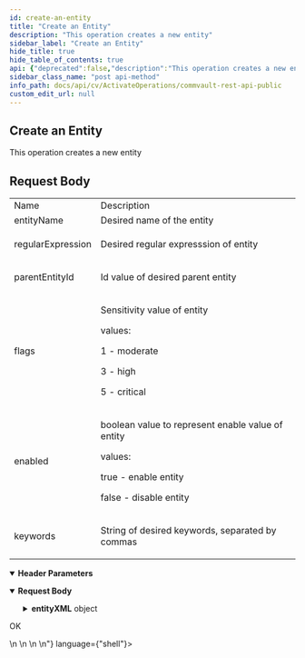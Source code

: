 ```yaml
---
id: create-an-entity
title: "Create an Entity"
description: "This operation creates a new entity"
sidebar_label: "Create an Entity"
hide_title: true
hide_table_of_contents: true
api: {"deprecated":false,"description":"This operation creates a new entity\n\n<h2>Request Body</h2>\n<table>\n\n<tr>\n<td>Name</td>\n<td>Description</td>\n</tr>\n<tr>\n<td>entityName</td>\n<td>Desired name of the entity</td>\n</tr>\n<tr>\n<td>regularExpression</td>\n<td>\n<p>Desired regular expresssion of entity</p>\n</td>\n</tr>\n<tr>\n<td>parentEntityId</td>\n<td>\n<p>Id value of desired parent entity</p>\n</td>\n</tr>\n<tr>\n<td>flags</td>\n<td>\n<p>Sensitivity value of entity</p>\n<p>values:</p>\n<p>1 - moderate</p>\n<p>3 - high</p>\n<p>5 - critical</p>\n</td>\n</tr>\n<tr>\n<td>enabled</td>\n<td>\n<p>boolean value to represent enable value of entity</p>\n<p>values:</p>\n<p>true - enable entity</p>\n<p>false - disable entity</p>\n</td>\n</tr>\n<tr>\n<td>keywords</td>\n<td>\n<p>String of desired keywords, separated by commas</p>\n</td>\n</tr>\n\n</table>","operationId":"Create an Entity","parameters":[{"description":"","in":"header","name":"Authtoken","required":true,"schema":{"example":"{{TOKEN}}","type":"string"}},{"description":"","in":"header","name":"Accept","required":true,"schema":{"example":"application/xml","type":"string"}}],"tags":["Entity Operations"],"requestBody":{"content":{"application/json":{"schema":{"type":"object","properties":{"entityName":{"type":"string"},"regularExpression":{"type":"string"},"parentEntityId":{"type":"integer"},"flags":{"type":"integer"},"enabled":{"type":"boolean"},"entityXML":{"type":"object","properties":{"keywords":{"type":"string"}}}},"x-examples":{"Example 1":{"entityName":"RestApiEntity","regularExpression":"{\"entity_regex\":\"Sample Regular Expression\"}","parentEntityId":0,"flags":1,"enabled":true,"entityXML":{"keywords":"Sample Keyword, Sample Keyword 2"}}}},"examples":{"Create Entity With Details":{"value":{"entityName":"RestApiEntity","regularExpression":"{\"entity_regex\":\"Sample Regular Expression\"}","parentEntityId":0,"flags":1,"enabled":true,"entityXML":{"keywords":"Sample Keyword, Sample Keyword 2"}}},"Create Entity - Moderate Sensitivity":{"value":{"entityName":"RestApiEntity","enabled":true,"flags":1}},"Create Entity - High Sensitivity":{"value":{"entityName":"RestApiEntity","enabled":true,"flags":3}}}}}},"responses":{"200":{"description":"OK","content":{"text/plain":{"examples":{"Create Entity With Details":{"value":"<DM2ContentIndexing_EntityDetailsResp>\n    <entityDetails regularExpression=\"{&quot;entity_regex&quot;:&quot;Sample Regular Expression&quot;}\" displayName=\"RestApiEntity\" flags=\"1\" parentEntityId=\"0\" categoryName=\"Custom Entity\" enabled=\"1\" entityName=\"RestApiEntity\" entityType=\"2\" entityKey=\"restapientity\" entityId=\"110\">\n        <entityXML keywords=\"Sample Keyword, Sample Keyword 2\" />\n    </entityDetails>\n</DM2ContentIndexing_EntityDetailsResp>"}}}}}},"method":"post","path":"/dcube/entity","servers":[{"url":"http://{hostname}/webconsole/api","variables":{"hostname":{"default":"localhost","description":"Webconsole"}}}],"jsonRequestBodyExample":{"entityName":"string","regularExpression":"string","parentEntityId":0,"flags":0,"enabled":true,"entityXML":{"keywords":"string"}},"info":{"title":"Commvault Rest API - Public","contact":{},"version":"1.0","description":"## Welcome\n\nWelcome to Commvault's Rest APIs. You can explore our APIs in [Postman](https://getpostman.com) using the predefined requests we created\n\nThe current version of this documentation is **Commvault Platform Release 2022E**.\n\nYou can access LTS documentation here:\n\n[Feature Release 11.20](https://documenter.getpostman.com/view/2046098/UVR7KoPJ)\n\n[Feature Release 11.24](https://documenter.getpostman.com/view/2046098/UVR7KoPL)\n\nFor more V2 and Latest APIs, please visit your API Explorer page.  \n[*More Details*](http://documentation.commvault.com/commvault/v11/article?p=107350_1.htm)\n\n"},"postman":{"name":"Create an Entity","description":{"content":"This operation creates a new entity\n\n<h2>Request Body</h2>\n<table>\n\n<tr>\n<td>Name</td>\n<td>Description</td>\n</tr>\n<tr>\n<td>entityName</td>\n<td>Desired name of the entity</td>\n</tr>\n<tr>\n<td>regularExpression</td>\n<td>\n<p>Desired regular expresssion of entity</p>\n</td>\n</tr>\n<tr>\n<td>parentEntityId</td>\n<td>\n<p>Id value of desired parent entity</p>\n</td>\n</tr>\n<tr>\n<td>flags</td>\n<td>\n<p>Sensitivity value of entity</p>\n<p>values:</p>\n<p>1 - moderate</p>\n<p>3 - high</p>\n<p>5 - critical</p>\n</td>\n</tr>\n<tr>\n<td>enabled</td>\n<td>\n<p>boolean value to represent enable value of entity</p>\n<p>values:</p>\n<p>true - enable entity</p>\n<p>false - disable entity</p>\n</td>\n</tr>\n<tr>\n<td>keywords</td>\n<td>\n<p>String of desired keywords, separated by commas</p>\n</td>\n</tr>\n\n</table>","type":"text/plain"},"url":{"path":["dcube","entity"],"host":["{{baseUrl}}"],"query":[],"variable":[]},"header":[{"disabled":false,"description":{"content":"(Required) ","type":"text/plain"},"key":"Authtoken","value":""},{"key":"Content-Type","value":"application/json"},{"key":"Accept","value":"text/plain"}],"method":"POST","body":{"mode":"raw","raw":"\"\"","options":{"raw":{"language":"json"}}}}}
sidebar_class_name: "post api-method"
info_path: docs/api/cv/ActivateOperations/commvault-rest-api-public
custom_edit_url: null
---
```



## Create an Entity



This operation creates a new entity

<h2>Request Body</h2>
<table>

<tr>
<td>Name</td>
<td>Description</td>
</tr>
<tr>
<td>entityName</td>
<td>Desired name of the entity</td>
</tr>
<tr>
<td>regularExpression</td>
<td>
<p>Desired regular expresssion of entity</p>
</td>
</tr>
<tr>
<td>parentEntityId</td>
<td>
<p>Id value of desired parent entity</p>
</td>
</tr>
<tr>
<td>flags</td>
<td>
<p>Sensitivity value of entity</p>
<p>values:</p>
<p>1 - moderate</p>
<p>3 - high</p>
<p>5 - critical</p>
</td>
</tr>
<tr>
<td>enabled</td>
<td>
<p>boolean value to represent enable value of entity</p>
<p>values:</p>
<p>true - enable entity</p>
<p>false - disable entity</p>
</td>
</tr>
<tr>
<td>keywords</td>
<td>
<p>String of desired keywords, separated by commas</p>
</td>
</tr>

</table>

<details style={{"marginBottom":"1rem"}} data-collapsed={false} open={true}><summary style={{}}><strong>Header Parameters</strong></summary><div><ul><ParamsItem className={"paramsItem"} param={{"description":"","in":"header","name":"Authtoken","required":true,"schema":{"example":"{{TOKEN}}","type":"string"}}}></ParamsItem><ParamsItem className={"paramsItem"} param={{"description":"","in":"header","name":"Accept","required":true,"schema":{"example":"application/xml","type":"string"}}}></ParamsItem></ul></div></details><MimeTabs><TabItem label={"application/json"} value={"application/json-schema"}><details style={{}} data-collapsed={false} open={true}><summary style={{"textAlign":"left"}}><strong>Request Body</strong></summary><div style={{"textAlign":"left","marginLeft":"1rem"}}></div><ul style={{"marginLeft":"1rem"}}><SchemaItem collapsible={false} name={"entityName"} required={false} deprecated={undefined} schemaDescription={undefined} schemaName={"string"} qualifierMessage={undefined} defaultValue={undefined}></SchemaItem><SchemaItem collapsible={false} name={"regularExpression"} required={false} deprecated={undefined} schemaDescription={undefined} schemaName={"string"} qualifierMessage={undefined} defaultValue={undefined}></SchemaItem><SchemaItem collapsible={false} name={"parentEntityId"} required={false} deprecated={undefined} schemaDescription={undefined} schemaName={"integer"} qualifierMessage={undefined} defaultValue={undefined}></SchemaItem><SchemaItem collapsible={false} name={"flags"} required={false} deprecated={undefined} schemaDescription={undefined} schemaName={"integer"} qualifierMessage={undefined} defaultValue={undefined}></SchemaItem><SchemaItem collapsible={false} name={"enabled"} required={false} deprecated={undefined} schemaDescription={undefined} schemaName={"boolean"} qualifierMessage={undefined} defaultValue={undefined}></SchemaItem><SchemaItem collapsible={true} className={"schemaItem"}><details style={{}}><summary style={{}}><strong>entityXML</strong><span style={{"opacity":"0.6"}}> object</span></summary><div style={{"marginLeft":"1rem"}}><SchemaItem collapsible={false} name={"keywords"} required={false} deprecated={undefined} schemaDescription={undefined} schemaName={"string"} qualifierMessage={undefined} defaultValue={undefined}></SchemaItem></div></details></SchemaItem></ul></details></TabItem></MimeTabs><div><ApiTabs><TabItem label={"200"} value={"200"}><div>

OK

</div><div><MimeTabs schemaType={"response"}><TabItem label={"text/plain"} value={"text/plain"}><SchemaTabs><TabItem label={" Create  Entity  With  Details"} value={" Create  Entity  With  Details"}><ResponseSamples responseExample={"<DM2ContentIndexing_EntityDetailsResp>\n    <entityDetails regularExpression=\"{&quot;entity_regex&quot;:&quot;Sample Regular Expression&quot;}\" displayName=\"RestApiEntity\" flags=\"1\" parentEntityId=\"0\" categoryName=\"Custom Entity\" enabled=\"1\" entityName=\"RestApiEntity\" entityType=\"2\" entityKey=\"restapientity\" entityId=\"110\">\n        <entityXML keywords=\"Sample Keyword, Sample Keyword 2\" />\n    </entityDetails>\n</DM2ContentIndexing_EntityDetailsResp>"} language={"shell"}></ResponseSamples></TabItem></SchemaTabs></TabItem></MimeTabs></div></TabItem></ApiTabs></div>
      